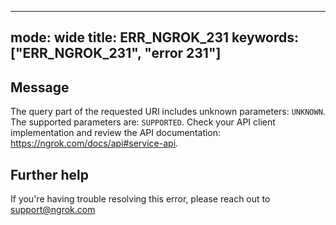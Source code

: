 
---
mode: wide
title: ERR_NGROK_231
keywords: ["ERR_NGROK_231", "error 231"]
---

## Message
The query part of the requested URI includes unknown parameters: `UNKNOWN`. The supported parameters are: `SUPPORTED`. Check your API client implementation and review the API documentation: https://ngrok.com/docs/api#service-api.




## Further help
If you're having trouble resolving this error, please reach out to [support@ngrok.com](mailto:support@ngrok.com?subject=Help%20with%20ERR_NGROK_231)

